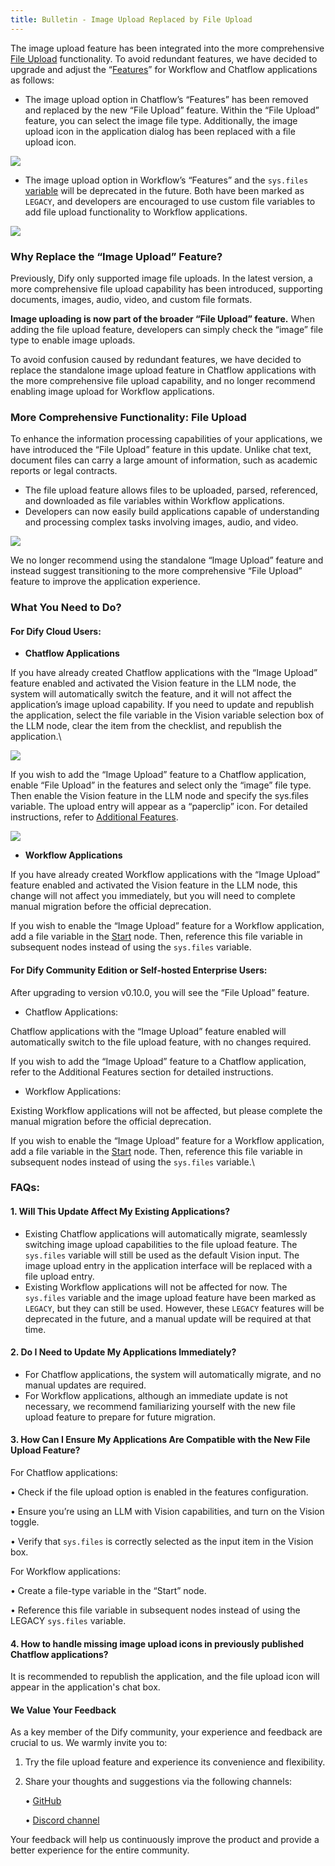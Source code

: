 ```yaml
---
title: Bulletin - Image Upload Replaced by File Upload
---
```


The image upload feature has been integrated into the more comprehensive [File Upload](file-upload.md) functionality. To avoid redundant features, we have decided to upgrade and adjust the “[Features](additional-features.md)” for Workflow and Chatflow applications as follows:

* The image upload option in Chatflow’s “Features” has been removed and replaced by the new “File Upload” feature. Within the “File Upload” feature, you can select the image file type. Additionally, the image upload icon in the application dialog has been replaced with a file upload icon.

![](https://assets-docs.dify.ai/dify-enterprise-mintlify/en/guides/workflow/edeb9bfe8cafc8c7fa242bf895dfb850.png)

* The image upload option in Workflow’s “Features” and the `sys.files` [variable](variables.md) will be deprecated in the future. Both have been marked as `LEGACY`, and developers are encouraged to use custom file variables to add file upload functionality to Workflow applications.

![](https://assets-docs.dify.ai/dify-enterprise-mintlify/en/guides/workflow/df9f74f5362f31672ebe3a166f0a419a.png)

### Why Replace the “Image Upload” Feature?

Previously, Dify only supported image file uploads. In the latest version, a more comprehensive file upload capability has been introduced, supporting documents, images, audio, video, and custom file formats.

**Image uploading is now part of the broader “File Upload” feature.** When adding the file upload feature, developers can simply check the “image” file type to enable image uploads.

To avoid confusion caused by redundant features, we have decided to replace the standalone image upload feature in Chatflow applications with the more comprehensive file upload capability, and no longer recommend enabling image upload for Workflow applications.

### More Comprehensive Functionality: File Upload

To enhance the information processing capabilities of your applications, we have introduced the “File Upload” feature in this update. Unlike chat text, document files can carry a large amount of information, such as academic reports or legal contracts.

* The file upload feature allows files to be uploaded, parsed, referenced, and downloaded as file variables within Workflow applications.
* Developers can now easily build applications capable of understanding and processing complex tasks involving images, audio, and video.

![](https://assets-docs.dify.ai/dify-enterprise-mintlify/en/guides/workflow/05bf5ca6ea2f384cc171e3041a6f0751.png)

We no longer recommend using the standalone “Image Upload” feature and instead suggest transitioning to the more comprehensive “File Upload” feature to improve the application experience.

### What You Need to Do?

#### For Dify Cloud Users: 

* **Chatflow Applications**

If you have already created Chatflow applications with the “Image Upload” feature enabled and activated the Vision feature in the LLM node, the system will automatically switch the feature, and it will not affect the application’s image upload capability. If you need to update and republish the application, select the file variable in the Vision variable selection box of the LLM node, clear the item from the checklist, and republish the application.\

![](https://assets-docs.dify.ai/dify-enterprise-mintlify/en/guides/workflow/bc6e9e3a57844f5f1e50b4716592449d.png)

If you wish to add the “Image Upload” feature to a Chatflow application, enable “File Upload” in the features and select only the “image” file type. Then enable the Vision feature in the LLM node and specify the sys.files variable. The upload entry will appear as a “paperclip” icon. For detailed instructions, refer to [Additional Features](additional-features.md).

![](https://assets-docs.dify.ai/dify-enterprise-mintlify/en/guides/workflow/d8c447886a9bdea1aeeda8991b46742e.png)

* **Workflow Applications**

If you have already created Workflow applications with the “Image Upload” feature enabled and activated the Vision feature in the LLM node, this change will not affect you immediately, but you will need to complete manual migration before the official deprecation.

If you wish to enable the “Image Upload” feature for a Workflow application, add a file variable in the [Start](node/start.md) node. Then, reference this file variable in subsequent nodes instead of using the `sys.files` variable.

#### For Dify Community Edition or Self-hosted Enterprise Users:

After upgrading to version v0.10.0, you will see the “File Upload” feature.

* Chatflow Applications:

Chatflow applications with the “Image Upload” feature enabled will automatically switch to the file upload feature, with no changes required.

If you wish to add the “Image Upload” feature to a Chatflow application, refer to the Additional Features section for detailed instructions.

* Workflow Applications:

Existing Workflow applications will not be affected, but please complete the manual migration before the official deprecation.

If you wish to enable the “Image Upload” feature for a Workflow application, add a file variable in the [Start](node/start.md) node. Then, reference this file variable in subsequent nodes instead of using the `sys.files` variable.\

### FAQs:

#### 1. Will This Update Affect My Existing Applications?

* Existing Chatflow applications will automatically migrate, seamlessly switching image upload capabilities to the file upload feature. The `sys.files` variable will still be used as the default Vision input. The image upload entry in the application interface will be replaced with a file upload entry.
* Existing Workflow applications will not be affected for now. The `sys.files` variable and the image upload feature have been marked as `LEGACY`, but they can still be used. However, these `LEGACY` features will be deprecated in the future, and a manual update will be required at that time.

#### 2. Do I Need to Update My Applications Immediately?

* For Chatflow applications, the system will automatically migrate, and no manual updates are required.
* For Workflow applications, although an immediate update is not necessary, we recommend familiarizing yourself with the new file upload feature to prepare for future migration.

#### 3. How Can I Ensure My Applications Are Compatible with the New File Upload Feature?

For Chatflow applications:

• Check if the file upload option is enabled in the features configuration.

• Ensure you’re using an LLM with Vision capabilities, and turn on the Vision toggle.

• Verify that `sys.files` is correctly selected as the input item in the Vision box.

For Workflow applications:

• Create a file-type variable in the “Start” node.

• Reference this file variable in subsequent nodes instead of using the LEGACY `sys.files` variable.

#### 4. How to handle missing image upload icons in previously published Chatflow applications?

It is recommended to republish the application, and the file upload icon will appear in the application's chat box.

#### We Value Your Feedback

As a key member of the Dify community, your experience and feedback are crucial to us. We warmly invite you to:

1. Try the file upload feature and experience its convenience and flexibility.
2.  Share your thoughts and suggestions via the following channels:

    • [GitHub](https://github.com/langgenius/dify)

    • [Discord channel](https://discord.com/invite/FngNHpbcY7)

Your feedback will help us continuously improve the product and provide a better experience for the entire community.

